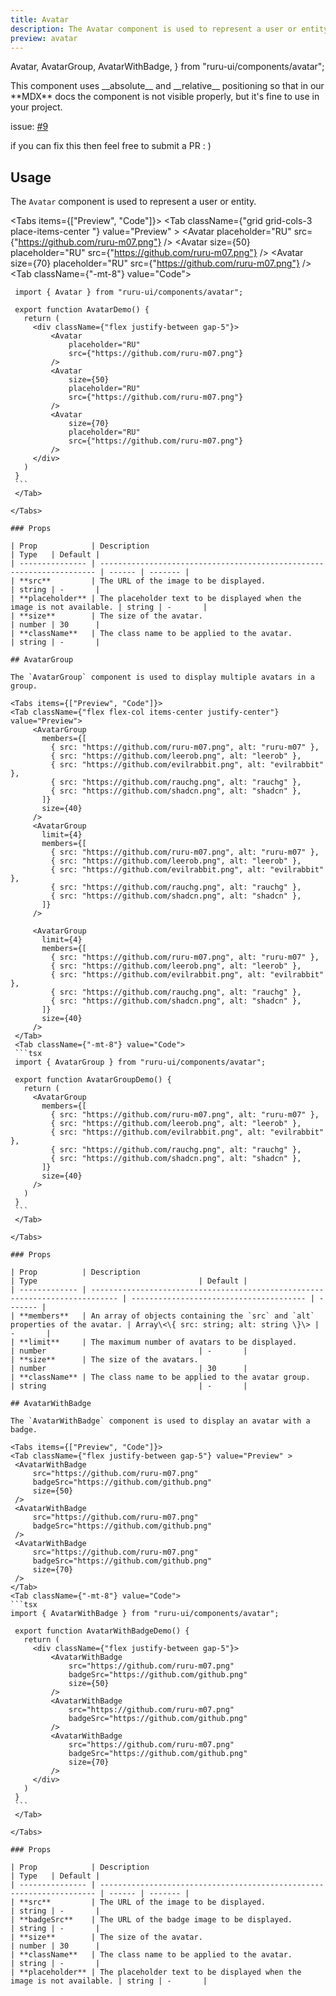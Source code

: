 ```yaml
---
title: Avatar
description: The Avatar component is used to represent a user or entity.
preview: avatar
---
```


  Avatar,
  AvatarGroup,
  AvatarWithBadge,
} from "ruru-ui/components/avatar";

<Callout title="Bug(docs)!" type="error">
  This component uses __absolute__ and __relative__ positioning so that in our **MDX** docs
  the component is not visible properly, but it's fine to use in your project.
  
  issue: [#9](https://github.com/ruru-m07/ruru-ui/issues/9)

if you can fix this then feel free to submit a PR : )

</Callout>

## Usage

The `Avatar` component is used to represent a user or entity.

<Tabs items={["Preview", "Code"]}>
  <Tab className={"grid grid-cols-3 place-items-center "} value="Preview" >
    <Avatar
        placeholder="RU"
        src={"https://github.com/ruru-m07.png"}
    />
    <Avatar
        size={50}
        placeholder="RU"
        src={"https://github.com/ruru-m07.png"}
    />
    <Avatar
        size={70}
        placeholder="RU"
        src={"https://github.com/ruru-m07.png"}
    />
  </Tab>
  <Tab className={"-mt-8"} value="Code">
   ```tsx
    import { Avatar } from "ruru-ui/components/avatar";

    export function AvatarDemo() {
      return (
        <div className={"flex justify-between gap-5"}>
            <Avatar
                placeholder="RU"
                src={"https://github.com/ruru-m07.png"}
            />
            <Avatar
                size={50}
                placeholder="RU"
                src={"https://github.com/ruru-m07.png"}
            />
            <Avatar
                size={70}
                placeholder="RU"
                src={"https://github.com/ruru-m07.png"}
            />
        </div>
      )
    }
    ```
    </Tab>

</Tabs>

### Props

| Prop            | Description                                                           | Type   | Default |
| --------------- | --------------------------------------------------------------------- | ------ | ------- |
| **src**         | The URL of the image to be displayed.                                 | string | -       |
| **placeholder** | The placeholder text to be displayed when the image is not available. | string | -       |
| **size**        | The size of the avatar.                                               | number | 30      |
| **className**   | The class name to be applied to the avatar.                           | string | -       |

## AvatarGroup

The `AvatarGroup` component is used to display multiple avatars in a group.

<Tabs items={["Preview", "Code"]}>
  <Tab className={"flex flex-col items-center justify-center"} value="Preview">
        <AvatarGroup
          members={[
            { src: "https://github.com/ruru-m07.png", alt: "ruru-m07" },
            { src: "https://github.com/leerob.png", alt: "leerob" },
            { src: "https://github.com/evilrabbit.png", alt: "evilrabbit" },
            { src: "https://github.com/rauchg.png", alt: "rauchg" },
            { src: "https://github.com/shadcn.png", alt: "shadcn" },
          ]}
          size={40}
        />
        <AvatarGroup
          limit={4}
          members={[
            { src: "https://github.com/ruru-m07.png", alt: "ruru-m07" },
            { src: "https://github.com/leerob.png", alt: "leerob" },
            { src: "https://github.com/evilrabbit.png", alt: "evilrabbit" },
            { src: "https://github.com/rauchg.png", alt: "rauchg" },
            { src: "https://github.com/shadcn.png", alt: "shadcn" },
          ]}
        />

        <AvatarGroup
          limit={4}
          members={[
            { src: "https://github.com/ruru-m07.png", alt: "ruru-m07" },
            { src: "https://github.com/leerob.png", alt: "leerob" },
            { src: "https://github.com/evilrabbit.png", alt: "evilrabbit" },
            { src: "https://github.com/rauchg.png", alt: "rauchg" },
            { src: "https://github.com/shadcn.png", alt: "shadcn" },
          ]}
          size={40}
        />
    </Tab>
    <Tab className={"-mt-8"} value="Code">
    ```tsx
    import { AvatarGroup } from "ruru-ui/components/avatar";

    export function AvatarGroupDemo() {
      return (
        <AvatarGroup
          members={[
            { src: "https://github.com/ruru-m07.png", alt: "ruru-m07" },
            { src: "https://github.com/leerob.png", alt: "leerob" },
            { src: "https://github.com/evilrabbit.png", alt: "evilrabbit" },
            { src: "https://github.com/rauchg.png", alt: "rauchg" },
            { src: "https://github.com/shadcn.png", alt: "shadcn" },
          ]}
          size={40}
        />
      )
    }
    ```
    </Tab>

</Tabs>

### Props

| Prop          | Description                                                                  | Type                                    | Default |
| ------------- | ---------------------------------------------------------------------------- | --------------------------------------- | ------- |
| **members**   | An array of objects containing the `src` and `alt` properties of the avatar. | Array\<\{ src: string; alt: string \}\> | -       |
| **limit**     | The maximum number of avatars to be displayed.                               | number                                  | -       |
| **size**      | The size of the avatars.                                                     | number                                  | 30      |
| **className** | The class name to be applied to the avatar group.                            | string                                  | -       |

## AvatarWithBadge

The `AvatarWithBadge` component is used to display an avatar with a badge.

<Tabs items={["Preview", "Code"]}>
  <Tab className={"flex justify-between gap-5"} value="Preview" >
    <AvatarWithBadge
        src="https://github.com/ruru-m07.png"
        badgeSrc="https://github.com/github.png"
        size={50}
    />
    <AvatarWithBadge
        src="https://github.com/ruru-m07.png"
        badgeSrc="https://github.com/github.png"
    />
    <AvatarWithBadge
        src="https://github.com/ruru-m07.png"
        badgeSrc="https://github.com/github.png"
        size={70}
    />
  </Tab>
  <Tab className={"-mt-8"} value="Code">
   ```tsx
   import { AvatarWithBadge } from "ruru-ui/components/avatar";

    export function AvatarWithBadgeDemo() {
      return (
        <div className={"flex justify-between gap-5"}>
            <AvatarWithBadge
                src="https://github.com/ruru-m07.png"
                badgeSrc="https://github.com/github.png"
                size={50}
            />
            <AvatarWithBadge
                src="https://github.com/ruru-m07.png"
                badgeSrc="https://github.com/github.png"
            />
            <AvatarWithBadge
                src="https://github.com/ruru-m07.png"
                badgeSrc="https://github.com/github.png"
                size={70}
            />
        </div>
      )
    }
    ```
    </Tab>

</Tabs>

### Props

| Prop            | Description                                                           | Type   | Default |
| --------------- | --------------------------------------------------------------------- | ------ | ------- |
| **src**         | The URL of the image to be displayed.                                 | string | -       |
| **badgeSrc**    | The URL of the badge image to be displayed.                           | string | -       |
| **size**        | The size of the avatar.                                               | number | 30      |
| **className**   | The class name to be applied to the avatar.                           | string | -       |
| **placeholder** | The placeholder text to be displayed when the image is not available. | string | -       |
